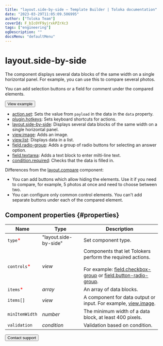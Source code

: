 ```yaml
---
title: "layout.side-by-side — Template Builder | Toloka documentation"
date: "2023-03-29T11:05:09.506995"
author: ["Toloka Team"]
coverId: F_bIcOYF9yjrxkPZrXc3
tags: ["engineering"]
ogDescription: ""
docsMenu: "defaultMenu"
---
```


# layout.side-by-side

The component displays several data blocks of the same width on a single horizontal panel. For example, you can use this to compare several photos.

You can add selection buttons or a field for comment under the compared elements.

<Button themeColor="light" view="default" size="l" type="link" url="https://ya.cc/t/E15DUzkl44n8nE">View example</Button>

<Cut title="Components used in the example">

- [action.set](/docs/template-builder/reference/action.set): Sets the value from `payload` in the data in the `data` property.
- [plugin.hotkeys](/docs/template-builder/reference/plugin.hotkeys): Sets keyboard shortcuts for actions.
- [layout.side-by-side](/docs/template-builder/reference/layout.side-by-side): Displays several data blocks of the same width on a single horizontal panel.
- [view.image](/docs/template-builder/reference/view.image): Adds an image.
- [view.list](/docs/template-builder/reference/view.list): Displays data in a list.
- [field.radio-group](/docs/template-builder/reference/field.radio-group): Adds a group of radio buttons for selecting an answer option.
- [field.textarea](/docs/template-builder/reference/field.textarea): Adds a text block to enter milti-line text.
- [condition.required](/docs/template-builder/reference/condition.required): Checks that the data is filled in.

</Cut>

Differences from the [layout.compare](/docs/template-builder/reference/layout.compare) component:

- You can add buttons which allow hiding the elements. Use it if you need to compare, for example, 5 photos at once and need to choose between two.
- You can configure only common control elements. You can't add separate buttons under each of the compared element.

## Component properties {#properties}

**Name** | **Type** | **Description**
----- | ----- | -----
`type`<span style="color: red">\*</span> | "layout.side-by-side" | Set component type.
`controls`<span style="color: red">\*</span> | _view_ | Components that let Tolokers perform the required actions.<br/><br/>For example: [field.checkbox-group](/docs/template-builder/reference/field.checkbox-group) or [field.button-radio-group](/docs/template-builder/reference/field.button-radio-group).
`items`<span style="color: red">\*</span> | _array_ | An array of data blocks.
`items[]` | _view_ | A component for data output or input. For example, [view.image](/docs/template-builder/reference/view.image).
`minItemWidth` | _number_ | The minimum width of a data block, at least 400 pixels.
`validation` | _condition_ | Validation based on condition.

<Button themeColor="light" view="default" size="l" type="link" url="/docs/guide/troubleshooting/support?form-source=template-builder-reference-layout-side-by-side">Contact support</Button>